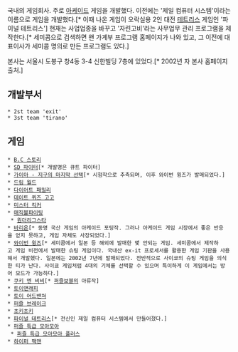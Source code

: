 국내의 게임회사. 주로 [[아케이드]] 게임을 개발했다. 이전에는 '제일 컴퓨터 시스템'이라는 이름으로 게임을 개발했다.[* 이때 나온 게임이 오락실용 2인 대전 [[테트리스]] 게임인 '파이널 테트리스'] 현재는 사업업종을 바꾸고 '자린고비'라는 사무업무 관리 프로그램을 제작한다.[* 세미콤으로 검색하면 왠 가계부 프로그램 홈페이지가 나와 있고, 그 이전에 대표이사가 세미콤 명의로 만든 프로그램도 있다.]

본사는 서울시 도봉구 창4동 3-4 신한빌딩 7층에 있었다.[* 2002년 자 본사 홈페이지 출처.]

== 개발부서 ==
 * 2st team 'exit'
 * 3st team 'tirano'

== 게임 ==
 * [[B.C 스토리]]
 * [[SD 파이터]][* 개발명은 큐트 파이터]
 * [[가이아 - 지구의 마지막 선택]][* 시험작으로 추측되며, 이후 와이번 윙즈가 발매되었다.]
 * [[드림 월드]]
 * [[다이어트 패밀리]]
 * [[데이트 퀴즈 고고]]
 * [[미스터 킥커]]
 * [[매직볼파이팅]]
  * [[원더리그스타]]
 * [[바리온]][* 동명 국산 게임의 아케이드 포팅작. 그러나 아케이드 게임 시장에서 좋은 반응을 얻지 못하고, 게임 자체도 사장되었다.]
 * [[와이번 윙즈]][* 세미콤에서 일본 등 해외에 발매한 몇 안되는 게임. 세미콤에서 제작하고 게임 비전에서 발매한 슈팅 게임이다. 국내산 ex-it 프로세서를 활용한 게임 기판을 사용해서 개발했다. 일본에는 2002년 7년에 발매되었다. 전반적으로 사이쿄의 슈팅 게임을 의식한 티가 난다. 사이쿄 게임처럼 4대의 기체를 선택할 수 있으며 특이하게 이 게임에서는 방어 모드가 가능하다.]
 * [[쿠키 엔 비비]][* [[퍼즐보블]]의 아류작]
 * [[토이앤래피]]
 * [[토이 어드밴쳐]]
 * [[퍼즐 브레이크]]
 * [[초키초키]]
 * [[파이널 테트리스]][* 전신인 제일 컴퓨터 시스템에서 만들어졌다.]
 * [[퍼즐 특급 모아모아]]
  * [[퍼즐 특급 모아모아 플러스]]
 * [[하이퍼 팩맨]]

